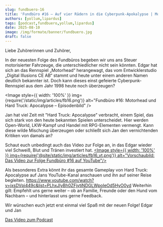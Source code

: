 ---
slug: fundbuero-16
title: 'Fundbüro #16 – Auf vier Rädern in die Cyberpunk-Apokalypse | Motorhead und Hard Truck: Apocalypse'
authors: [yollum,lipardus]
tags: [podcast,fundbuero,yollum,lipardus]
date: 2025-08-10
image: /img/formate/banner/fundbuero.jpg
draft: false
---


Liebe Zuhörerinnen und Zuhörer,

In der neuesten Folge des Fundbüros begeben wir uns ans Steuer motorisierter Fahrzeuge, die unterschiedlicher nicht sein könnten.
Edgar hat sich an das Rennspiel „Motorhead“ herangewagt, das vom Entwicklerstudio „Digital Illusions CE AB“ stammt und heute unter einem anderen Namen deutlich bekannter ist. Doch kann dieses einst gefeierte Cyberpunk-Rennspiel aus dem Jahr 1998 heute noch überzeugen?

<Image
  style={{ width: '100%' }}
  img={require('/static/img/articles/fb16.png')}
  alt="Fundbüro #16: Motorhead und Hard Truck: Apocalypse – Episodenbild"
/>

<!--truncate-->

Jan hat viel Zeit mit "Hard Truck: Apocalypse" verbracht, einem Spiel, das sich stark von den heute bekannten Spielen unterscheidet. Hier werden Open-World, LKW-Kampf und Handel mit RPG-Elementen vermengt. Kann diese wilde Mischung überzeugen oder schließt sich Jan den vernichtenden Kritiken von damals an?

Schaut euch unbedingt auch das Video zur Folge an, in das Edgar wieder viel Schweiß, Blut und Tränen investiert hat.
 <a href="https://youtu.be/BZudYGEettU" target="_blank" rel="noopener noreferrer" aria-label="YouTube-Video zur Folge Fundbüro #16 öffnen (neuer Tab)"><Image style={{ width: '100%' }} img={require('@site/static/img/articles/fb16_yt.png')} alt="Vorschaubild: Das Video zur Folge Fundbüro #16 auf YouTube"/></a>

Als besonderes Extra könnt ihr das gesamte Gameplay von Hard Truck: Apocalypse auf Jans YouTube-Kanal anschauen und ihn auf seiner Reise begleiten.
 https://www.youtube.com/watch?v=jxsDVpi449c&list=PLhxJIyBh0ZFjytiNDGLWpoIeOd5HyO0yd
Weiterhin gilt: Empfehlt uns gerne weiter – ob an Familie, Freunde oder den Hund vom Nachbarn – und hinterlasst uns gerne Feedback.

Wir wünschen euch jetzt erst einmal viel Spaß mit der neuen Folge!
Edgar und Jan

[Das Video zum Podcast](https://youtu.be/BZudYGEettU)

<ReactPlayer
    width="100%"
    height="50px"
    controls
    src='https://m10z.picnotes.de/Fundbuero/Fundbuero_016.mp3'
/>
